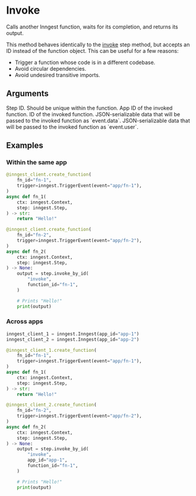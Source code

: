 # Invoke <VersionBadge version="v0.3.0+" />

Calls another Inngest function, waits for its completion, and returns its output.

This method behaves identically to the [invoke](/docs/reference/python/steps/invoke) step method, but accepts an ID instead of the function object. This can be useful for a few reasons:
- Trigger a function whose code is in a different codebase.
- Avoid circular dependencies.
- Avoid undesired transitive imports.

## Arguments

<Properties>
  <Property name="step_id" type="str" required>
    Step ID. Should be unique within the function.
  </Property>
  <Property name="app_id" type="str">
    App ID of the invoked function.
  </Property>
  <Property name="function_id" type="str" required>
    ID of the invoked function.
  </Property>
  <Property name="data" type="object">
    JSON-serializable data that will be passed to the invoked function as `event.data`.
  </Property>
  <Property name="user" type="object">
    JSON-serializable data that will be passed to the invoked function as `event.user`.
  </Property>
</Properties>

## Examples

### Within the same app

```py
@inngest_client.create_function(
    fn_id="fn-1",
    trigger=inngest.TriggerEvent(event="app/fn-1"),
)
async def fn_1(
    ctx: inngest.Context,
    step: inngest.Step,
) -> str:
    return "Hello!"

@inngest_client.create_function(
    fn_id="fn-2",
    trigger=inngest.TriggerEvent(event="app/fn-2"),
)
async def fn_2(
    ctx: inngest.Context,
    step: inngest.Step,
) -> None:
    output = step.invoke_by_id(
        "invoke",
        function_id="fn-1",
    )

    # Prints "Hello!"
    print(output)
```

### Across apps

```py
inngest_client_1 = inngest.Inngest(app_id="app-1")
inngest_client_2 = inngest.Inngest(app_id="app-2")

@inngest_client_1.create_function(
    fn_id="fn-1",
    trigger=inngest.TriggerEvent(event="app/fn-1"),
)
async def fn_1(
    ctx: inngest.Context,
    step: inngest.Step,
) -> str:
    return "Hello!"

@inngest_client_2.create_function(
    fn_id="fn-2",
    trigger=inngest.TriggerEvent(event="app/fn-2"),
)
async def fn_2(
    ctx: inngest.Context,
    step: inngest.Step,
) -> None:
    output = step.invoke_by_id(
        "invoke",
        app_id="app-1",
        function_id="fn-1",
    )

    # Prints "Hello!"
    print(output)
```
